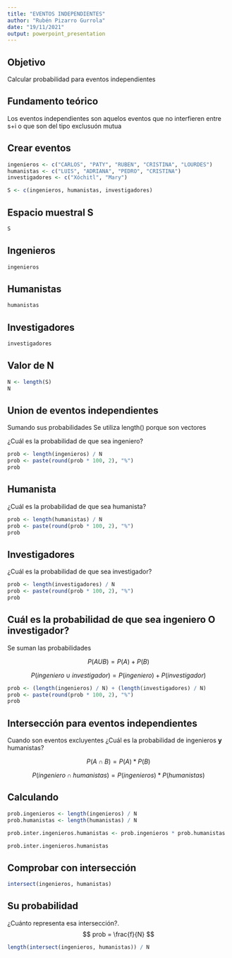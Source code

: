 ---
title: "EVENTOS INDEPENDIENTES"
author: "Rubén Pizarro Gurrola"
date: "19/11/2021"
output: powerpoint_presentation
---

## Objetivo

Calcular probabilidad para eventos independientes

## Fundamento teórico

Los eventos independientes son aquelos eventos que no interfieren entre s+i o que son del tipo exclusuón mutua

## Crear eventos

```{r}
ingenieros <- c("CARLOS", "PATY", "RUBEN", "CRISTINA", "LOURDES")
humanistas <- c("LUIS", "ADRIANA", "PEDRO", "CRISTINA")
investigadores <- c("Xóchitl", "Mary")

S <- c(ingenieros, humanistas, investigadores)

```

## Espacio muestral S

```{r}
S
```

## Ingenieros

```{r}
ingenieros
```

## Humanistas

```{r}
humanistas
```

## Investigadores

```{r}
investigadores
```

## Valor de N

```{r}
N <- length(S)
N
```

## Union de eventos independientes

Sumando sus probabilidades Se utiliza length() porque son vectores 

¿Cuál es la probabilidad de que sea ingeniero?

```{r}
prob <- length(ingenieros) / N
prob <- paste(round(prob * 100, 2), "%")
prob
```

## Humanista

¿Cuál es la probabilidad de que sea humanista?

```{r}
prob <- length(humanistas) / N
prob <- paste(round(prob * 100, 2), "%")
prob
```

## Investigadores

¿Cuál es la probabilidad de que sea investigador?

```{r}
prob <- length(investigadores) / N
prob <- paste(round(prob * 100, 2), "%")
prob
```

## Cuál es la probabilidad de que sea ingeniero O investigador?

Se suman las probabilidades

$$
P(A U B) = P(A) + P(B)
$$

$$
P(ingeniero \cup investigador) = P(ingeniero) + P(investigador)
$$

```{r}
prob <- (length(ingenieros) / N) + (length(investigadores) / N)
prob <- paste(round(prob * 100, 2), "%")
prob
```


## Intersección para eventos independientes 

Cuando son eventos excluyentes
¿Cuál es la probabilidad de ingenieros **y** humanistas?

$$
P(A \cap B) = P(A) * P(B) 
$$

$$
P(ingeniero \cap humanistas) = P(ingenieros) * P(humanistas) 
$$

## Calculando 

```{r}
prob.ingenieros <- length(ingenieros) / N
prob.humanistas <- length(humanistas) / N

prob.inter.ingenieros.humanistas <- prob.ingenieros * prob.humanistas 

prob.inter.ingenieros.humanistas

```

## Comprobar con intersección

```{r}
intersect(ingenieros, humanistas)
```
## Su probabilidad 
¿Cuánto representa esa intersección?. 
$$
prob = \frac{f}{N}
$$

```{r}
length(intersect(ingenieros, humanistas)) / N
```

